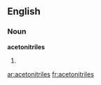 ==English==

===Noun===
'''acetonitriles'''

# {{plural of|[[acetonitrile]]}}

[[ar:acetonitriles]]
[[fr:acetonitriles]]